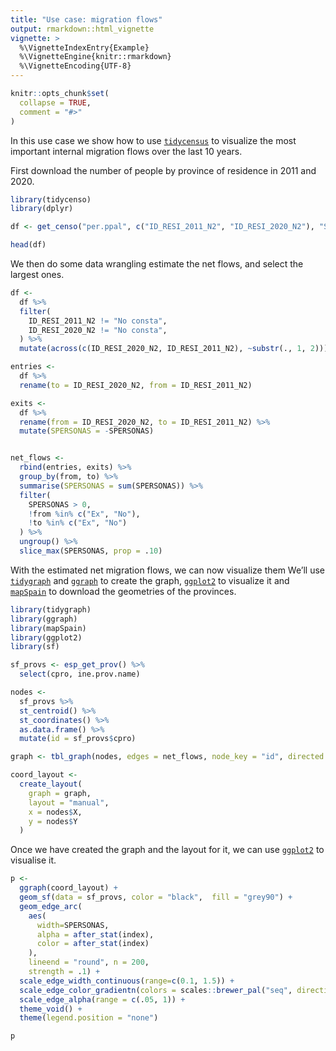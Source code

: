 ```yaml
---
title: "Use case: migration flows"
output: rmarkdown::html_vignette
vignette: >
  %\VignetteIndexEntry{Example}
  %\VignetteEngine{knitr::rmarkdown}
  %\VignetteEncoding{UTF-8}
---
```


```r
knitr::opts_chunk$set(
  collapse = TRUE,
  comment = "#>"
)
```

In this use case we show how to use [`tidycensus`](https://github.com/hmeleiro/tidycenso) to visualize the most important internal migration flows over the last 10 years.

First download the number of people by province of residence in 2011 and 2020.

```r
library(tidycenso)
library(dplyr)

df <- get_censo("per.ppal", c("ID_RESI_2011_N2", "ID_RESI_2020_N2"), "SPERSONAS")

head(df)
```

We then do some data wrangling estimate the net flows, and select the largest ones.

```r

df <- 
  df %>% 
  filter(
    ID_RESI_2011_N2 != "No consta",
    ID_RESI_2020_N2 != "No consta",
  ) %>% 
  mutate(across(c(ID_RESI_2020_N2, ID_RESI_2011_N2), ~substr(., 1, 2))) 

entries <- 
  df %>% 
  rename(to = ID_RESI_2020_N2, from = ID_RESI_2011_N2)

exits <- 
  df %>% 
  rename(from = ID_RESI_2020_N2, to = ID_RESI_2011_N2) %>% 
  mutate(SPERSONAS = -SPERSONAS)


net_flows <- 
  rbind(entries, exits) %>% 
  group_by(from, to) %>% 
  summarise(SPERSONAS = sum(SPERSONAS)) %>% 
  filter(
    SPERSONAS > 0,
    !from %in% c("Ex", "No"),
    !to %in% c("Ex", "No")
  ) %>% 
  ungroup() %>% 
  slice_max(SPERSONAS, prop = .10)

```

With the estimated net migration flows, we can now visualize them We'll use [`tidygraph`](https://tidygraph.data-imaginist.com/) and [`ggraph`](https://ggraph.data-imaginist.com/index.html) to create the graph, [`ggplot2`](https://ggplot2.tidyverse.org/) to visualize it and [`mapSpain`](https://ropenspain.github.io/mapSpain/index.html) to download the geometries of the provinces.

```r

library(tidygraph)
library(ggraph)
library(mapSpain)
library(ggplot2)
library(sf)

sf_provs <- esp_get_prov() %>%
  select(cpro, ine.prov.name)

nodes <- 
  sf_provs %>% 
  st_centroid() %>% 
  st_coordinates() %>% 
  as.data.frame() %>% 
  mutate(id = sf_provs$cpro)

graph <- tbl_graph(nodes, edges = net_flows, node_key = "id", directed = T)

coord_layout <- 
  create_layout(
    graph = graph,
    layout = "manual", 
    x = nodes$X,
    y = nodes$Y
  )


```


Once we have created the graph and the layout for it, we can use [`ggplot2`](https://ggplot2.tidyverse.org/) to visualise it.
```r

p <- 
  ggraph(coord_layout) +
  geom_sf(data = sf_provs, color = "black",  fill = "grey90") +
  geom_edge_arc(
    aes(
      width=SPERSONAS,
      alpha = after_stat(index),
      color = after_stat(index)
    ),
    lineend = "round", n = 200,
    strength = .1) +
  scale_edge_width_continuous(range=c(0.1, 1.5)) +
  scale_edge_color_gradientn(colors = scales::brewer_pal("seq", direction = 1)(5)[3:5]) + 
  scale_edge_alpha(range = c(.05, 1)) +
  theme_void() +
  theme(legend.position = "none")

p

```

